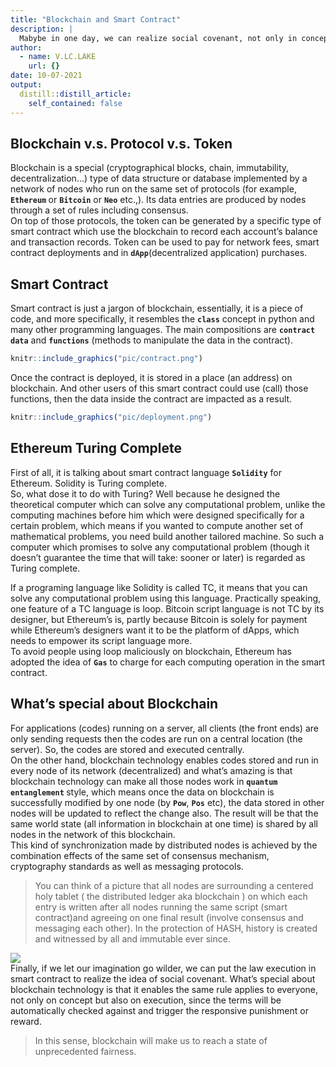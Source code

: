 ```yaml
---
title: "Blockchain and Smart Contract"
description: |
  Mabybe in one day, we can realize social covenant, not only in concept but also in execution, to reach a state of unprecedented fairness in human history.
author:
  - name: V.LC.LAKE
    url: {}
date: 10-07-2021
output:
  distill::distill_article:
    self_contained: false
---
```

## Blockchain v.s. Protocol v.s. Token  

  Blockchain is a special (cryptographical blocks, chain, immutability, decentralization…) type of data structure or database implemented by a network of nodes who run on the same set of protocols (for example, **`Ethereum` **or **`Bitcoin`** or **`Neo`** etc.,). Its data entries are produced by nodes through a set of rules including consensus.    
  On top of those protocols, the token can be generated by a specific type of smart contract which use the blockchain to record each account’s balance and transaction records. Token can be used to pay for network fees, smart contract deployments and in **`dApp`**(decentralized application) purchases.   

## Smart Contract  

  Smart contract is just a jargon of blockchain, essentially, it is a piece of code, and more specifically, it resembles the **`class`** concept in python and many other programming languages. The main compositions are **`contract data`** and **`functions`** (methods to manipulate the data in the contract).  

```r
knitr::include_graphics("pic/contract.png")
```

  Once the contract is deployed, it is stored in a place (an address) on blockchain. And other users of this smart contract could use (call) those functions, then the data inside the contract are impacted as a result.     

```r
knitr::include_graphics("pic/deployment.png")

```

## Ethereum Turing Complete   
  First of all, it is talking about smart contract language **`Solidity`** for Ethereum. Solidity is Turing complete.    
  So, what dose it to do with Turing? Well because he designed the theoretical computer which can solve any computational problem, unlike the computing machines before him which were designed specifically for a certain problem, which means if you wanted to compute another set of mathematical problems, you need build another tailored machine. So such a computer which promises to solve any computational problem (though it doesn’t guarantee the time that will take: sooner or later) is regarded as Turing complete.    
 
  If a programing language like Solidity is called TC, it means that you can solve any computational problem using this language. Practically speaking, one feature of a TC language is loop. Bitcoin script language is not TC by its designer, but Ethereum’s is, partly because Bitcoin is solely for payment while Ethereum’s designers want it to be the platform of dApps, which needs to empower its script language more.    
  To avoid people using loop maliciously on blockchain, Ethereum has adopted the idea of **`Gas`** to charge for each computing operation in the smart contract. 


## What’s special about Blockchain

  For applications (codes) running on a server, all clients (the front ends) are only sending requests then the codes are run on a central location (the server). So, the codes are stored and executed centrally.    
  On the other hand, blockchain technology enables codes stored and run in every node of its network (decentralized) and what’s amazing is that blockchain technology can make all those nodes work in **`quantum entanglement` **style, which means once the data on blockchain is successfully modified by one node (by **` Pow`**, **` Pos`** etc), the data stored in other nodes will be updated to reflect the change also. The result will be that the same world state (all information in blockchain at one time) is shared by all nodes in the network of this blockchain.   
  This kind of synchronization made by distributed nodes is achieved by the combination effects of the same set of consensus mechanism, cryptography standards as well as messaging protocols.    

> You can think of a picture that all nodes are surrounding a centered holy tablet ( the distributed ledger aka blockchain ) on which each entry is written after all nodes running the same script (smart contract)and agreeing on one final result (involve consensus and messaging each other). In the protection of HASH, history is created and witnessed by all and immutable ever since. 

![](https://user-images.githubusercontent.com/7065401/52071927-c1cd7100-2562-11e9-908a-dde91ba14e59.png)     
Finally, if we let our imagination go wilder, we can put the law execution in smart contract to realize the idea of social covenant. What’s special about blockchain technology is that it enables the same rule applies to everyone, not only on concept but also on execution, since the terms will be automatically checked against and trigger the responsive punishment or reward.    

> In this sense, blockchain will make us to reach a state of unprecedented fairness.    



